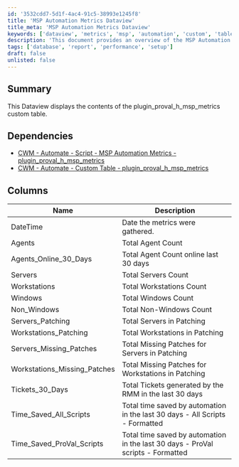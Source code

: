 ```yaml
---
id: '3532cdd7-5d1f-4ac4-91c5-38993e1245f8'
title: 'MSP Automation Metrics Dataview'
title_meta: 'MSP Automation Metrics Dataview'
keywords: ['dataview', 'metrics', 'msp', 'automation', 'custom', 'table']
description: 'This document provides an overview of the MSP Automation Metrics Dataview, which displays the contents of the plugin_proval_h_msp_metrics custom table, including various metrics related to agents, servers, workstations, and ticketing over a specified time frame.'
tags: ['database', 'report', 'performance', 'setup']
draft: false
unlisted: false
---
```

## Summary

This Dataview displays the contents of the plugin_proval_h_msp_metrics custom table.

## Dependencies

- [CWM - Automate - Script - MSP Automation Metrics - plugin_proval_h_msp_metrics](https://proval.itglue.com/DOC-5078775-12013482)
- [CWM - Automate - Custom Table - plugin_proval_h_msp_metrics](https://proval.itglue.com/DOC-5078775-12013503)

## Columns

| Name                           | Description                                                |
|--------------------------------|------------------------------------------------------------|
| DateTime                       | Date the metrics were gathered.                            |
| Agents                         | Total Agent Count                                         |
| Agents_Online_30_Days         | Total Agent Count online last 30 days                     |
| Servers                        | Total Servers Count                                       |
| Workstations                   | Total Workstations Count                                   |
| Windows                        | Total Windows Count                                       |
| Non_Windows                    | Total Non-Windows Count                                   |
| Servers_Patching               | Total Servers in Patching                                 |
| Workstations_Patching          | Total Workstations in Patching                            |
| Servers_Missing_Patches        | Total Missing Patches for Servers in Patching            |
| Workstations_Missing_Patches    | Total Missing Patches for Workstations in Patching       |
| Tickets_30_Days               | Total Tickets generated by the RMM in the last 30 days   |
| Time_Saved_All_Scripts        | Total time saved by automation in the last 30 days - All Scripts - Formatted |
| Time_Saved_ProVal_Scripts     | Total time saved by automation in the last 30 days - ProVal scripts - Formatted |












